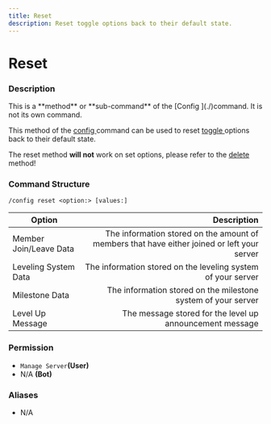 ```yaml
---
title: Reset
description: Reset toggle options back to their default state.
---
```


# Reset

### Description

<Callout type="warning">
This is a **method** or **sub-command** of the [Config ](./)command. It is not its own command.
</Callout>

This method of the [config ](./)command can be used to reset [toggle ](broken-reference)options back to their default state.

The reset method **will not** work on set options, please refer to the [delete](delete.md) method!

### Command Structure

```
/config reset <option:> [values:]
```

| Option                 |                                                                                 Description |
| ---------------------- | ------------------------------------------------------------------------------------------: |
| Member Join/Leave Data | The information stored on the amount of members that have either joined or left your server |
| Leveling System Data   |                                The information stored on the leveling system of your server |
| Milestone Data         |                               The information stored on the milestone system of your server |
| Level Up Message       |                                    The message stored for the level up announcement message |

### **Permission**

* `Manage Server`**(User)**
* N/A **(Bot)**

### Aliases

* N/A

